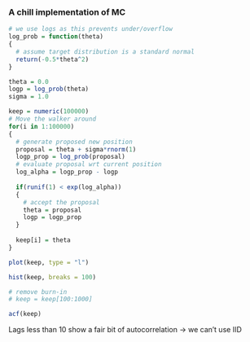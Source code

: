
### A chill implementation of MC

```r
# we use logs as this prevents under/overflow
log_prob = function(theta) 
{
  # assume target distribution is a standard normal
  return(-0.5*theta^2)
}

theta = 0.0
logp = log_prob(theta)
sigma = 1.0

keep = numeric(100000)
# Move the walker around
for(i in 1:100000)
{
  # generate proposed new position
  proposal = theta + sigma*rnorm(1)
  logp_prop = log_prob(proposal)
  # evaluate proposal wrt current position
  log_alpha = logp_prop - logp
  
  if(runif(1) < exp(log_alpha))
  {
    # accept the proposal
    theta = proposal
    logp = logp_prop
  }
  
  keep[i] = theta
}

plot(keep, type = "l")
```


```r
hist(keep, breaks = 100)
```
```r
# remove burn-in
# keep = keep[100:1000]
```
```r
acf(keep)
```
Lags less than 10 show a fair bit of autocorrelation -> we can't use IID